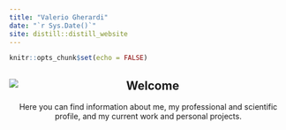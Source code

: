 ```yaml
---
title: "Valerio Gherardi"
date: "`r Sys.Date()`"
site: distill::distill_website
---
```


```r
knitr::opts_chunk$set(echo = FALSE)
```

<center>

![](img/me-circle-cropped.png){width=33%: style="float: left"}

## Welcome
Here you can find information about me, my professional and scientific profile,
and my current work and personal projects.

</center>


